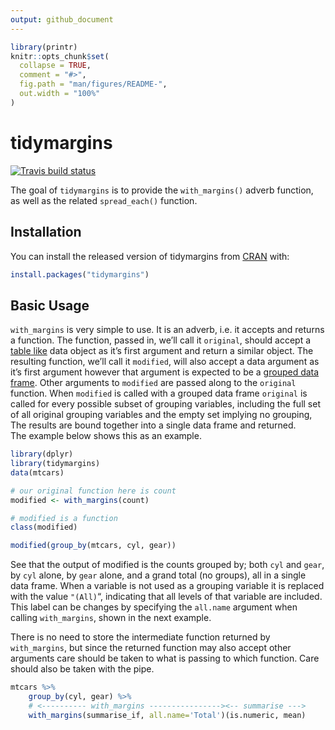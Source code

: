 ```yaml
---
output: github_document
---
```


<!-- README.md is generated from README.Rmd. Please edit that file -->

```r
library(printr)
knitr::opts_chunk$set(
  collapse = TRUE,
  comment = "#>",
  fig.path = "man/figures/README-",
  out.width = "100%"
)
```
# tidymargins

<!-- badges: start -->
[![Travis build status](https://travis-ci.org/halpo/tidymargins.svg?branch=master)](https://travis-ci.org/halpo/tidymargins)
<!-- badges: end -->

The goal of `tidymargins` is to provide the `with_margins()` adverb 
function, as well as the related `spread_each()` function.


## Installation

You can install the released version of tidymargins from [CRAN](https://CRAN.R-project.org) with:

``` r
install.packages("tidymargins")
```

## Basic Usage

`with_margins` is very simple to use.
It is an adverb, i.e. it accepts and returns a function.
The function, passed in, we'll call it `original`, should accept a 
[table like](https://tibble.tidyverse.org/) 
data object as it's first argument and return a similar object.
The resulting function, we'll call it `modified`, will also 
accept a data argument as it's first argument however that argument is expected to be a 
[grouped data frame](https://dplyr.tidyverse.org/reference/group_by.html). 
Other arguments to `modified` are passed along to the `original` function.
When `modified` is called with a grouped data frame `original` is called for 
every possible subset of grouping variables, including the full set 
of all original grouping variables and the empty set implying no grouping,
The results are bound together into a single data frame and returned.  
The example below shows this as an example.

```r
library(dplyr)
library(tidymargins)
data(mtcars)

# our original function here is count
modified <- with_margins(count)

# modified is a function 
class(modified)

modified(group_by(mtcars, cyl, gear))
```

See that the output of modified is the counts grouped by; 
both `cyl` and `gear`, by `cyl` alone, by `gear` alone, and a 
grand total (no groups), all in a single data frame.  When a variable is 
not used as a grouping variable it is replaced with the value `"(All)`", 
indicating that all levels of that variable are included.  This label
can be changes by specifying the `all.name` argument when calling 
`with_margins`, shown in the next example.

There is no need to store the intermediate function returned by 
`with_margins`, but since the returned function may also accept other 
arguments care should be taken to what is passing to which function.
Care should also be taken with the pipe.

```r
mtcars %>% 
    group_by(cyl, gear) %>% 
    # <---------- with_margins ----------------><-- summarise --->
    with_margins(summarise_if, all.name='Total')(is.numeric, mean)
```

